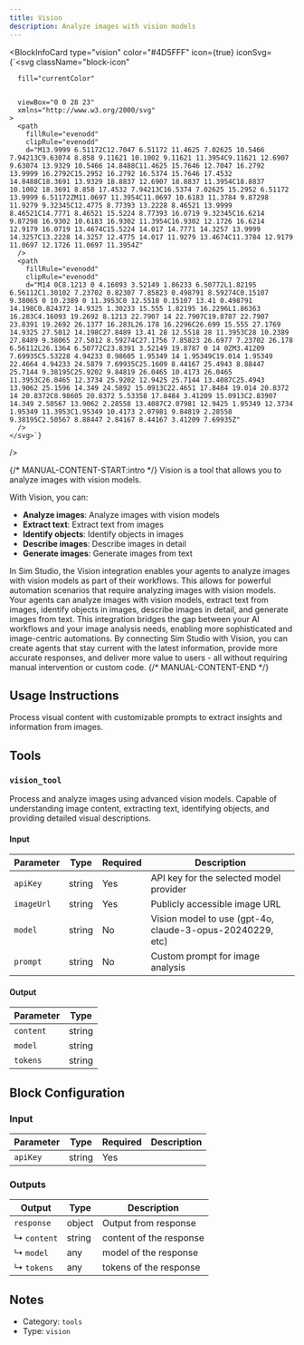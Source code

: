 ```yaml
---
title: Vision
description: Analyze images with vision models
---
```



<BlockInfoCard
  type="vision"
  color="#4D5FFF"
  icon={true}
  iconSvg={`<svg className="block-icon"
      
      fill="currentColor"
      
      
      viewBox="0 0 28 23"
      xmlns="http://www.w3.org/2000/svg"
    >
      <path
        fillRule="evenodd"
        clipRule="evenodd"
        d="M13.9999 6.51172C12.7047 6.51172 11.4625 7.02625 10.5466 7.94213C9.63074 8.858 9.11621 10.1002 9.11621 11.3954C9.11621 12.6907 9.63074 13.9329 10.5466 14.8488C11.4625 15.7646 12.7047 16.2792 13.9999 16.2792C15.2952 16.2792 16.5374 15.7646 17.4532 14.8488C18.3691 13.9329 18.8837 12.6907 18.8837 11.3954C18.8837 10.1002 18.3691 8.858 17.4532 7.94213C16.5374 7.02625 15.2952 6.51172 13.9999 6.51172ZM11.0697 11.3954C11.0697 10.6183 11.3784 9.87298 11.9279 9.32345C12.4775 8.77393 13.2228 8.46521 13.9999 8.46521C14.7771 8.46521 15.5224 8.77393 16.0719 9.32345C16.6214 9.87298 16.9302 10.6183 16.9302 11.3954C16.9302 12.1726 16.6214 12.9179 16.0719 13.4674C15.5224 14.017 14.7771 14.3257 13.9999 14.3257C13.2228 14.3257 12.4775 14.017 11.9279 13.4674C11.3784 12.9179 11.0697 12.1726 11.0697 11.3954Z"
      />
      <path
        fillRule="evenodd"
        clipRule="evenodd"
        d="M14 0C8.1213 0 4.16093 3.52149 1.86233 6.50772L1.82195 6.56112C1.30102 7.23702 0.82307 7.85823 0.498791 8.59274C0.15107 9.38065 0 10.2389 0 11.3953C0 12.5518 0.15107 13.41 0.498791 14.198C0.824372 14.9325 1.30233 15.555 1.82195 16.2296L1.86363 16.283C4.16093 19.2692 8.1213 22.7907 14 22.7907C19.8787 22.7907 23.8391 19.2692 26.1377 16.283L26.178 16.2296C26.699 15.555 27.1769 14.9325 27.5012 14.198C27.8489 13.41 28 12.5518 28 11.3953C28 10.2389 27.8489 9.38065 27.5012 8.59274C27.1756 7.85823 26.6977 7.23702 26.178 6.56112L26.1364 6.50772C23.8391 3.52149 19.8787 0 14 0ZM3.41209 7.69935C5.53228 4.94233 8.98605 1.95349 14 1.95349C19.014 1.95349 22.4664 4.94233 24.5879 7.69935C25.1609 8.44167 25.4943 8.88447 25.7144 9.38195C25.9202 9.84819 26.0465 10.4173 26.0465 11.3953C26.0465 12.3734 25.9202 12.9425 25.7144 13.4087C25.4943 13.9062 25.1596 14.349 24.5892 15.0913C22.4651 17.8484 19.014 20.8372 14 20.8372C8.98605 20.8372 5.53358 17.8484 3.41209 15.0913C2.83907 14.349 2.50567 13.9062 2.28558 13.4087C2.07981 12.9425 1.95349 12.3734 1.95349 11.3953C1.95349 10.4173 2.07981 9.84819 2.28558 9.38195C2.50567 8.88447 2.84167 8.44167 3.41209 7.69935Z"
      />
    </svg>`}
/>

{/* MANUAL-CONTENT-START:intro */}
Vision is a tool that allows you to analyze images with vision models.

With Vision, you can:

- **Analyze images**: Analyze images with vision models
- **Extract text**: Extract text from images
- **Identify objects**: Identify objects in images
- **Describe images**: Describe images in detail
- **Generate images**: Generate images from text

In Sim Studio, the Vision integration enables your agents to analyze images with vision models as part of their workflows. This allows for powerful automation scenarios that require analyzing images with vision models. Your agents can analyze images with vision models, extract text from images, identify objects in images, describe images in detail, and generate images from text. This integration bridges the gap between your AI workflows and your image analysis needs, enabling more sophisticated and image-centric automations. By connecting Sim Studio with Vision, you can create agents that stay current with the latest information, provide more accurate responses, and deliver more value to users - all without requiring manual intervention or custom code.
{/* MANUAL-CONTENT-END */}

## Usage Instructions

Process visual content with customizable prompts to extract insights and information from images.

## Tools

### `vision_tool`

Process and analyze images using advanced vision models. Capable of understanding image content, extracting text, identifying objects, and providing detailed visual descriptions.

#### Input

| Parameter  | Type   | Required | Description                                                 |
| ---------- | ------ | -------- | ----------------------------------------------------------- |
| `apiKey`   | string | Yes      | API key for the selected model provider                     |
| `imageUrl` | string | Yes      | Publicly accessible image URL                               |
| `model`    | string | No       | Vision model to use \(gpt-4o, claude-3-opus-20240229, etc\) |
| `prompt`   | string | No       | Custom prompt for image analysis                            |

#### Output

| Parameter | Type   |
| --------- | ------ |
| `content` | string |
| `model`   | string |
| `tokens`  | string |

## Block Configuration

### Input

| Parameter | Type   | Required | Description |
| --------- | ------ | -------- | ----------- |
| `apiKey`  | string | Yes      |             |

### Outputs

| Output      | Type   | Description             |
| ----------- | ------ | ----------------------- |
| `response`  | object | Output from response    |
| ↳ `content` | string | content of the response |
| ↳ `model`   | any    | model of the response   |
| ↳ `tokens`  | any    | tokens of the response  |

## Notes

- Category: `tools`
- Type: `vision`

